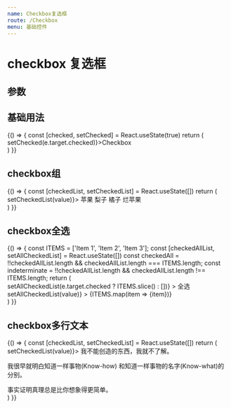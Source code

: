 ---
name: Checkbox复选框
route: /Checkbox
menu: 基础控件
---


# checkbox 复选框

## 参数
<Props of={Checkbox} />

## 基础用法
<Playground>
  {() => {
    const [checked, setChecked] = React.useState(true)
    return (
      <div>
          <Checkbox checked={checked} onChange={(e) => setChecked(e.target.checked)}>Checkbox</Checkbox>
          <Checkbox checked disabled />
          <Checkbox disabled />
      </div>
      )
  }}
</Playground>

## checkbox组
<Playground>
    {() => {
        const [checkedList, setCheckedList] = React.useState([])
        return (
        <div>
            <Checkbox.Group value={checkedList} onChange={(value)=>setCheckedList(value)}>
            <Checkbox value="Apple">苹果</Checkbox>
            <Checkbox value="Pear">梨子</Checkbox>
            <Checkbox value="Orange">橘子</Checkbox>
            <Checkbox value="OrangeDisabled" disabled>烂苹果</Checkbox>
            </Checkbox.Group>
        </div>
        )
    }}
</Playground>

## checkbox全选
<Playground>
    {() => {
        const ITEMS = ['Item 1', 'Item 2', 'Item 3'];
        const [checkedAllList, setAllCheckedList] = React.useState([])
        const checkedAll =
        !!checkedAllList.length && checkedAllList.length === ITEMS.length;
        const indeterminate =
        !!checkedAllList.length && checkedAllList.length !== ITEMS.length;
        return (
        <div>
            <Checkbox
            checked={checkedAll}
            indeterminate={indeterminate}
            onChange={(e)=>setAllCheckedList(e.target.checked ? ITEMS.slice() : [])}
            >
            全选
            </Checkbox>
            <div style={{ margin: '5px 0', height: 1, background: '#dcdee0' }}></div>
            <Checkbox.Group
            value={checkedAllList}
            onChange={(value)=>setAllCheckedList(value)}
            >
            {ITEMS.map(item =>  <Checkbox key={item} value={item}>{item}</Checkbox>)}
            </Checkbox.Group>
        </div>
        )
    }}
</Playground>

## checkbox多行文本
<Playground>
  {() => {
      const [checkedList, setCheckedList] = React.useState([])
      return (
        <div className="checkbox-muti-line">
          <Checkbox.Group value={checkedList} onChange={(value)=>setCheckedList(value)}>
            <Checkbox value="Apple">
              我不能创造的东西，我就不了解。
              <p>我很早就明白知道一样事物(Know-how) 和知道一样事物的名字(Know-what)的分别。</p>
            </Checkbox>
            <div style={{ color: '#969799', marginTop: 8 }}>事实证明真理总是比你想象得更简单。</div>
          </Checkbox.Group>
        </div>
    )
  }}
</Playground>

